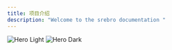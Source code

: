```yaml
---
title: 项目介绍
description: "Welcome to the srebro documentation "
---
```




<img
  className="block dark:hidden"
  src="/images/index-light.png"
  alt="Hero Light"
/>
<img
  className="hidden dark:block"
  src="/images/index-dark.png"
  alt="Hero Dark"
/>
